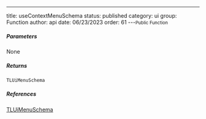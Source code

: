 ---
title: useContextMenuSchema
status: published
category: ui
group: Function
author: api
date: 06/23/2023
order: 61
---<Small>Public Function</Small>




##### Parameters


None

##### Returns


```ts
TLUiMenuSchema
```

##### References

[TLUiMenuSchema](/gen/ui/TLUiMenuSchema-type)

